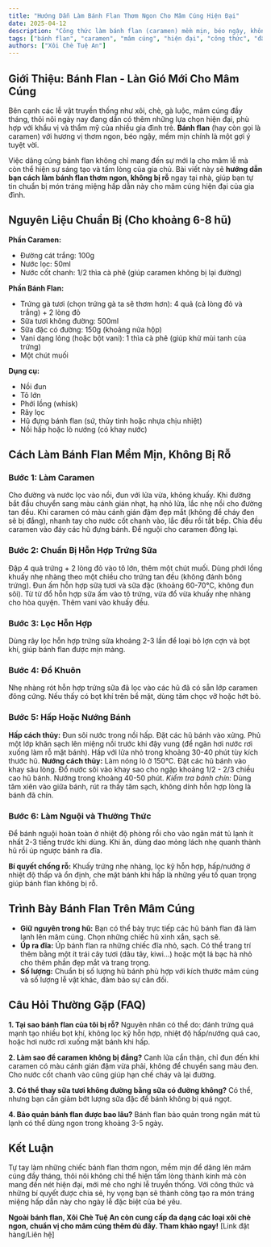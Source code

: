```yaml
---
title: "Hướng Dẫn Làm Bánh Flan Thơm Ngon Cho Mâm Cúng Hiện Đại"
date: 2025-04-12
description: "Công thức làm bánh flan (caramen) mềm mịn, béo ngậy, không bị rỗ, một lựa chọn mới lạ và hấp dẫn cho mâm cúng đầy tháng, thôi nôi hiện đại."
tags: ["bánh flan", "caramen", "mâm cúng", "hiện đại", "công thức", "đầy tháng", "thôi nôi", "tráng miệng"]
authors: ["Xôi Chè Tuệ An"]
---
```


## Giới Thiệu: Bánh Flan - Làn Gió Mới Cho Mâm Cúng

Bên cạnh các lễ vật truyền thống như xôi, chè, gà luộc, mâm cúng đầy tháng, thôi nôi ngày nay đang dần có thêm những lựa chọn hiện đại, phù hợp với khẩu vị và thẩm mỹ của nhiều gia đình trẻ. **Bánh flan** (hay còn gọi là caramen) với hương vị thơm ngon, béo ngậy, mềm mịn chính là một gợi ý tuyệt vời.

Việc dâng cúng bánh flan không chỉ mang đến sự mới lạ cho mâm lễ mà còn thể hiện sự sáng tạo và tấm lòng của gia chủ. Bài viết này sẽ **hướng dẫn bạn cách làm bánh flan thơm ngon, không bị rỗ** ngay tại nhà, giúp bạn tự tin chuẩn bị món tráng miệng hấp dẫn này cho mâm cúng hiện đại của gia đình.

## Nguyên Liệu Chuẩn Bị (Cho khoảng 6-8 hũ)

**Phần Caramen:**

*   Đường cát trắng: 100g
*   Nước lọc: 50ml
*   Nước cốt chanh: 1/2 thìa cà phê (giúp caramen không bị lại đường)

**Phần Bánh Flan:**

*   Trứng gà tươi (chọn trứng gà ta sẽ thơm hơn): 4 quả (cả lòng đỏ và trắng) + 2 lòng đỏ
*   Sữa tươi không đường: 500ml
*   Sữa đặc có đường: 150g (khoảng nửa hộp)
*   Vani dạng lỏng (hoặc bột vani): 1 thìa cà phê (giúp khử mùi tanh của trứng)
*   Một chút muối

**Dụng cụ:**

*   Nồi đun
*   Tô lớn
*   Phới lồng (whisk)
*   Rây lọc
*   Hũ đựng bánh flan (sứ, thủy tinh hoặc nhựa chịu nhiệt)
*   Nồi hấp hoặc lò nướng (có khay nước)

## Cách Làm Bánh Flan Mềm Mịn, Không Bị Rỗ

### Bước 1: Làm Caramen
Cho đường và nước lọc vào nồi, đun với lửa vừa, không khuấy. Khi đường bắt đầu chuyển sang màu cánh gián nhạt, hạ nhỏ lửa, lắc nhẹ nồi cho đường tan đều. Khi caramen có màu cánh gián đậm đẹp mắt (không để cháy đen sẽ bị đắng), nhanh tay cho nước cốt chanh vào, lắc đều rồi tắt bếp. Chia đều caramen vào đáy các hũ đựng bánh. Để nguội cho caramen đông lại.

### Bước 2: Chuẩn Bị Hỗn Hợp Trứng Sữa
Đập 4 quả trứng + 2 lòng đỏ vào tô lớn, thêm một chút muối. Dùng phới lồng khuấy nhẹ nhàng theo một chiều cho trứng tan đều (không đánh bông trứng).
Đun ấm hỗn hợp sữa tươi và sữa đặc (khoảng 60-70°C, không đun sôi). Từ từ đổ hỗn hợp sữa ấm vào tô trứng, vừa đổ vừa khuấy nhẹ nhàng cho hòa quyện. Thêm vani vào khuấy đều.

### Bước 3: Lọc Hỗn Hợp
Dùng rây lọc hỗn hợp trứng sữa khoảng 2-3 lần để loại bỏ lợn cợn và bọt khí, giúp bánh flan được mịn màng.

### Bước 4: Đổ Khuôn
Nhẹ nhàng rót hỗn hợp trứng sữa đã lọc vào các hũ đã có sẵn lớp caramen đông cứng. Nếu thấy có bọt khí trên bề mặt, dùng tăm chọc vỡ hoặc hớt bỏ.

### Bước 5: Hấp Hoặc Nướng Bánh
**Hấp cách thủy:** Đun sôi nước trong nồi hấp. Đặt các hũ bánh vào xửng. Phủ một lớp khăn sạch lên miệng nồi trước khi đậy vung (để ngăn hơi nước rơi xuống làm rỗ mặt bánh). Hấp với lửa nhỏ trong khoảng 30-40 phút tùy kích thước hũ.
**Nướng cách thủy:** Làm nóng lò ở 150°C. Đặt các hũ bánh vào khay sâu lòng. Đổ nước sôi vào khay sao cho ngập khoảng 1/2 - 2/3 chiều cao hũ bánh. Nướng trong khoảng 40-50 phút.
*Kiểm tra bánh chín:* Dùng tăm xiên vào giữa bánh, rút ra thấy tăm sạch, không dính hỗn hợp lỏng là bánh đã chín.

### Bước 6: Làm Nguội và Thưởng Thức
Để bánh nguội hoàn toàn ở nhiệt độ phòng rồi cho vào ngăn mát tủ lạnh ít nhất 2-3 tiếng trước khi dùng. Khi ăn, dùng dao mỏng lách nhẹ quanh thành hũ rồi úp ngược bánh ra đĩa.

**Bí quyết chống rỗ:** Khuấy trứng nhẹ nhàng, lọc kỹ hỗn hợp, hấp/nướng ở nhiệt độ thấp và ổn định, che mặt bánh khi hấp là những yếu tố quan trọng giúp bánh flan không bị rỗ.

## Trình Bày Bánh Flan Trên Mâm Cúng

*   **Giữ nguyên trong hũ:** Bạn có thể bày trực tiếp các hũ bánh flan đã làm lạnh lên mâm cúng. Chọn những chiếc hũ xinh xắn, sạch sẽ.
*   **Úp ra đĩa:** Úp bánh flan ra những chiếc đĩa nhỏ, sạch. Có thể trang trí thêm bằng một ít trái cây tươi (dâu tây, kiwi...) hoặc một lá bạc hà nhỏ cho thêm phần đẹp mắt và trang trọng.
*   **Số lượng:** Chuẩn bị số lượng hũ bánh phù hợp với kích thước mâm cúng và số lượng lễ vật khác, đảm bảo sự cân đối.

## Câu Hỏi Thường Gặp (FAQ)

**1. Tại sao bánh flan của tôi bị rỗ?**
Nguyên nhân có thể do: đánh trứng quá mạnh tạo nhiều bọt khí, không lọc kỹ hỗn hợp, nhiệt độ hấp/nướng quá cao, hoặc hơi nước rơi xuống mặt bánh khi hấp.

**2. Làm sao để caramen không bị đắng?**
Canh lửa cẩn thận, chỉ đun đến khi caramen có màu cánh gián đậm vừa phải, không để chuyển sang màu đen. Cho nước cốt chanh vào cũng giúp hạn chế cháy và lại đường.

**3. Có thể thay sữa tươi không đường bằng sữa có đường không?**
Có thể, nhưng bạn cần giảm bớt lượng sữa đặc để bánh không bị quá ngọt.

**4. Bảo quản bánh flan được bao lâu?**
Bánh flan bảo quản trong ngăn mát tủ lạnh có thể dùng ngon trong khoảng 3-5 ngày.

## Kết Luận

Tự tay làm những chiếc bánh flan thơm ngon, mềm mịn để dâng lên mâm cúng đầy tháng, thôi nôi không chỉ thể hiện tấm lòng thành kính mà còn mang đến nét hiện đại, mới mẻ cho nghi lễ truyền thống. Với công thức và những bí quyết được chia sẻ, hy vọng bạn sẽ thành công tạo ra món tráng miệng hấp dẫn này cho ngày lễ đặc biệt của bé yêu.

**Ngoài bánh flan, Xôi Chè Tuệ An còn cung cấp đa dạng các loại xôi chè ngon, chuẩn vị cho mâm cúng thêm đủ đầy. Tham khảo ngay!**
[Link đặt hàng/Liên hệ]